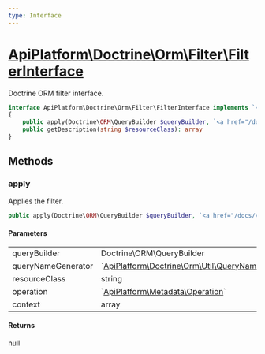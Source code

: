 ```yaml
---
type: Interface
---
```


# [ApiPlatform\Doctrine\Orm\Filter\FilterInterface](/docs/vmain/reference/Doctrine/Orm/Filter/FilterInterface)

Doctrine ORM filter interface.


```php
interface ApiPlatform\Doctrine\Orm\Filter\FilterInterface implements `<a href="/docs/vmain/reference/Metadata/FilterInterface">ApiPlatform\Metadata\FilterInterface</a>`
{
    public apply(Doctrine\ORM\QueryBuilder $queryBuilder, `<a href="/docs/vmain/reference/Doctrine/Orm/Util/QueryNameGeneratorInterface">ApiPlatform\Doctrine\Orm\Util\QueryNameGeneratorInterface</a>` $queryNameGenerator, string $resourceClass, null|`<a href="/docs/vmain/reference/Metadata/Operation">ApiPlatform\Metadata\Operation</a>` $operation, array $context): null
    public getDescription(string $resourceClass): array
}
```
## Methods

### apply

Applies the filter.

```php
public apply(Doctrine\ORM\QueryBuilder $queryBuilder, `<a href="/docs/vmain/reference/Doctrine/Orm/Util/QueryNameGeneratorInterface">ApiPlatform\Doctrine\Orm\Util\QueryNameGeneratorInterface</a>` $queryNameGenerator, string $resourceClass, null|`<a href="/docs/vmain/reference/Metadata/Operation">ApiPlatform\Metadata\Operation</a>` $operation, array $context): null
```

#### Parameters

<table><tbody>
<tr><td>queryBuilder</td><td>Doctrine\ORM\QueryBuilder</td><td></td></tr><tr><td>queryNameGenerator</td><td>`<a href="/docs/vmain/reference/Doctrine/Orm/Util/QueryNameGeneratorInterface">ApiPlatform\Doctrine\Orm\Util\QueryNameGeneratorInterface</a>`</td><td></td></tr><tr><td>resourceClass</td><td>string</td><td></td></tr><tr><td>operation</td><td>`<a href="/docs/vmain/reference/Metadata/Operation">ApiPlatform\Metadata\Operation</a>`</td><td></td></tr><tr><td>context</td><td>array</td><td></td></tr>
</tbody>
</table>

#### Returns

null
